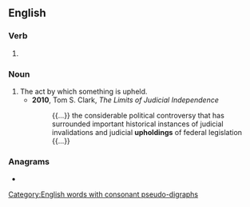 ==English==

===Verb===
{{head|en|present participle}}

# {{present participle of|uphold|lang=en|nocat=1}}

===Noun===
{{en-noun}}

# The act by which something is upheld.
#* '''2010''', Tom S. Clark, ''The Limits of Judicial Independence''
#*: {{...}} the considerable political controversy that has surrounded important historical instances of judicial invalidations and judicial '''upholdings''' of federal legislation {{...}}

===Anagrams===
* {{anagrams|en|holding up}}

[[Category:English words with consonant pseudo-digraphs]]